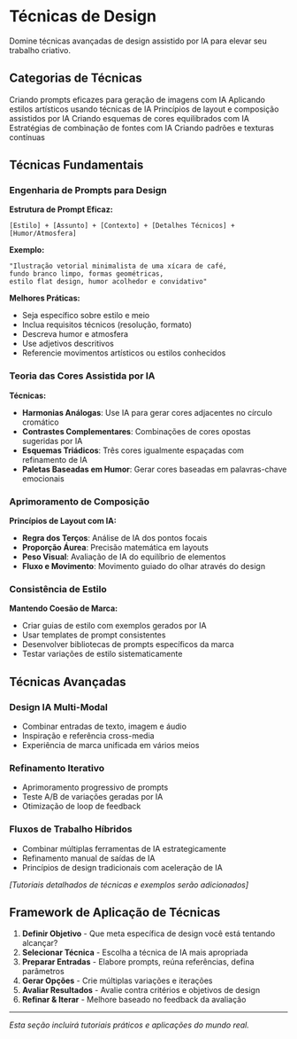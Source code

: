 # Técnicas de Design


<Callout type="info" emoji="🎯">
  Domine técnicas avançadas de design assistido por IA para elevar seu trabalho criativo.
</Callout>

## Categorias de Técnicas

<Cards>
  <Card title="Engenharia de Prompts" href="/techniques/prompt-engineering">
    Criando prompts eficazes para geração de imagens com IA
  </Card>
  <Card title="Transferência de Estilo" href="/techniques/style-transfer">
    Aplicando estilos artísticos usando técnicas de IA
  </Card>
  <Card title="IA de Composição" href="/techniques/composition">
    Princípios de layout e composição assistidos por IA
  </Card>
  <Card title="Harmonias de Cor" href="/techniques/color-harmonies">
    Criando esquemas de cores equilibrados com IA
  </Card>
  <Card title="Combinação Tipográfica" href="/techniques/typography-pairing">
    Estratégias de combinação de fontes com IA
  </Card>
  <Card title="Geração de Padrões" href="/techniques/pattern-generation">
    Criando padrões e texturas contínuas
  </Card>
</Cards>

## Técnicas Fundamentais

### Engenharia de Prompts para Design

**Estrutura de Prompt Eficaz:**
```
[Estilo] + [Assunto] + [Contexto] + [Detalhes Técnicos] + [Humor/Atmosfera]
```

**Exemplo:**
```
"Ilustração vetorial minimalista de uma xícara de café, 
fundo branco limpo, formas geométricas, 
estilo flat design, humor acolhedor e convidativo"
```

**Melhores Práticas:**
- Seja específico sobre estilo e meio
- Inclua requisitos técnicos (resolução, formato)
- Descreva humor e atmosfera
- Use adjetivos descritivos
- Referencie movimentos artísticos ou estilos conhecidos

### Teoria das Cores Assistida por IA

**Técnicas:**
- **Harmonias Análogas**: Use IA para gerar cores adjacentes no círculo cromático
- **Contrastes Complementares**: Combinações de cores opostas sugeridas por IA
- **Esquemas Triádicos**: Três cores igualmente espaçadas com refinamento de IA
- **Paletas Baseadas em Humor**: Gerar cores baseadas em palavras-chave emocionais

### Aprimoramento de Composição

**Princípios de Layout com IA:**
- **Regra dos Terços**: Análise de IA dos pontos focais
- **Proporção Áurea**: Precisão matemática em layouts
- **Peso Visual**: Avaliação de IA do equilíbrio de elementos
- **Fluxo e Movimento**: Movimento guiado do olhar através do design

### Consistência de Estilo

**Mantendo Coesão de Marca:**
- Criar guias de estilo com exemplos gerados por IA
- Usar templates de prompt consistentes
- Desenvolver bibliotecas de prompts específicos da marca
- Testar variações de estilo sistematicamente

## Técnicas Avançadas

### Design IA Multi-Modal
- Combinar entradas de texto, imagem e áudio
- Inspiração e referência cross-media
- Experiência de marca unificada em vários meios

### Refinamento Iterativo
- Aprimoramento progressivo de prompts
- Teste A/B de variações geradas por IA
- Otimização de loop de feedback

### Fluxos de Trabalho Híbridos
- Combinar múltiplas ferramentas de IA estrategicamente
- Refinamento manual de saídas de IA
- Princípios de design tradicionais com aceleração de IA

*[Tutoriais detalhados de técnicas e exemplos serão adicionados]*

## Framework de Aplicação de Técnicas

1. **Definir Objetivo** - Que meta específica de design você está tentando alcançar?
2. **Selecionar Técnica** - Escolha a técnica de IA mais apropriada
3. **Preparar Entradas** - Elabore prompts, reúna referências, defina parâmetros
4. **Gerar Opções** - Crie múltiplas variações e iterações
5. **Avaliar Resultados** - Avalie contra critérios e objetivos de design
6. **Refinar & Iterar** - Melhore baseado no feedback da avaliação

---

*Esta seção incluirá tutoriais práticos e aplicações do mundo real.*
